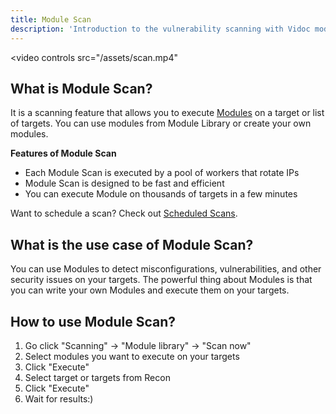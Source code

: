 ```yaml
---
title: Module Scan
description: 'Introduction to the vulnerability scanning with Vidoc modules.'
---
```


<video
  controls
  src="/assets/scan.mp4"
></video>

## What is Module Scan?

It is a scanning feature that allows you to execute [Modules](/features/modules) on a target or list of targets. You can use modules from Module Library or create your own modules.

**Features of Module Scan**
- Each Module Scan is executed by a pool of workers that rotate IPs
- Module Scan is designed to be fast and efficient
- You can execute Module on thousands of targets in a few minutes

Want to schedule a scan? Check out [Scheduled Scans](/features/scheduled-scans).

## What is the use case of Module Scan?

You can use Modules to detect misconfigurations, vulnerabilities, and other security issues on your targets. The powerful thing about Modules is that you can write your own Modules and execute them on your targets.

## How to use Module Scan?

1. Go click "Scanning" -> "Module library" -> "Scan now"
2. Select modules you want to execute on your targets
3. Click "Execute"
4. Select target or targets from Recon
5. Click "Execute"
6. Wait for results:)